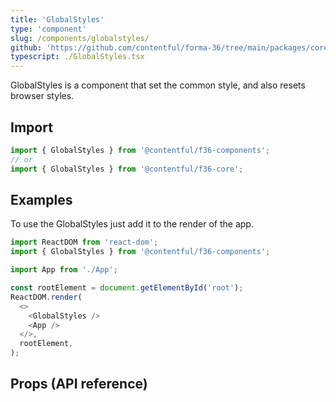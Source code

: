 ```yaml
---
title: 'GlobalStyles'
type: 'component'
slug: /components/globalstyles/
github: 'https://github.com/contentful/forma-36/tree/main/packages/core/src/GlobalStyles'
typescript: ./GlobalStyles.tsx
---
```



GlobalStyles is a component that set the common style, and also resets browser styles.

## Import

```js static=true
import { GlobalStyles } from '@contentful/f36-components';
// or
import { GlobalStyles } from '@contentful/f36-core';
```

## Examples

To use the GlobalStyles just add it to the render of the app.

```js static=true
import ReactDOM from 'react-dom';
import { GlobalStyles } from '@contentful/f36-components';

import App from './App';

const rootElement = document.getElementById('root');
ReactDOM.render(
  <>
    <GlobalStyles />
    <App />
  </>,
  rootElement,
);
```

## Props (API reference)

<PropsTable of="GlobalStyles" />
